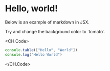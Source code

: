 # Hello, world!

Below is an example of markdown in JSX.

<div style={{backgroundColor: 'violet', padding: '1rem'}}>
  Try and change the background color to `tomato`.
</div>

<CH.Code>
```js console.js
console.table(["Hello", "World"])
console.log("Hello World")
```
</CH.Code>
